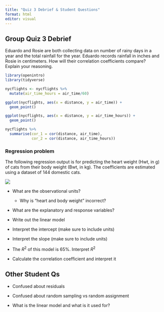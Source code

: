 ```yaml
---
title: "Quiz 3 Debrief & Student Questions"
format: html
editor: visual
---
```


## **Group Quiz 3 Debrief**

Eduardo and Rosie are both collecting data on number of rainy days in a year and the total rainfall for the year. Eduardo records rainfall in inches and Rosie in centimeters. How will their correlation coefficients compare? Explain your reasoning.

```r
library(openintro)
library(tidyverse)
```

```r
nycflights <- nycflights %>% 
  mutate(air_time_hours = air_time/60)

ggplot(nycflights, aes(x = distance, y = air_time)) +
  geom_point()

ggplot(nycflights, aes(x = distance, y = air_time_hours)) +
  geom_point()

nycflights %>% 
  summarise(cor_1 = cor(distance, air_time),
            cor_2 = cor(distance, air_time_hours))
```

### Regression problem

The following regression output is for predicting the heart weight (Hwt, in g) of cats from their body weight (Bwt, in kg). The coefficients are estimated using a dataset of 144 domestic cats.

![](images/regression.png)

-   What are the observational units?

    -   Why is "heart and body weight" incorrect?

-   What are the explanatory and response variables?

-   Write out the linear model

-   Interpret the intercept (make sure to include units)

-   Interpret the slope (make sure to include units)

-   The *R*<sup>2</sup> of this model is 65%. Interpret *R*<sup>2</sup>

-   Calculate the correlation coefficient and interpret it

## Other Student Qs

-   Confused about residuals

-   Confused about random sampling vs random assignment

-   What is the linear model and what is it used for?

